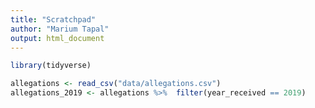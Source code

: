 ```yaml
---
title: "Scratchpad"
author: "Marium Tapal"
output: html_document
---
```


```r
library(tidyverse)
```

```r
allegations <- read_csv("data/allegations.csv") 
allegations_2019 <- allegations %>%  filter(year_received == 2019)
```